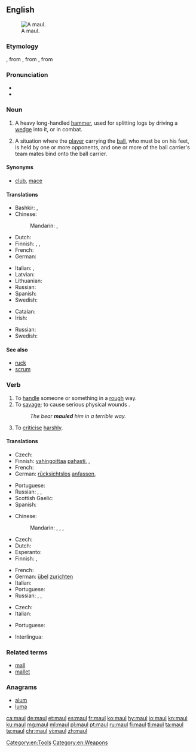 {{also|Maul}}
==English==
[[Image:Monster Maul.jpg|thumb|A maul.]]

===Etymology===
{{etyl|enm|en}} {{term|malle||lang=enm|mace, maul}}, from {{etyl|xno|en}} {{term|mail|lang=fro}}, from {{etyl|fro|en}} {{term|mail|lang=fro}}, from {{etyl|la|en}} {{term|malleus||lang=la|hammer}}

===Pronunciation===
* {{rhymes|ɔːl|lang=en}}
* {{homophones|lang=en|mall}}

===Noun===
{{en-noun}}

# A heavy long-handled [[hammer]], used for splitting logs by driving a [[wedge]] into it, or in combat.
# {{context|rugby|lang=en}} A situation where the [[player]] carrying the [[ball]], who must be on his feet, is held by one or more opponents, and one or more of the ball carrier's team mates bind onto the ball carrier.

====Synonyms====
* {{sense|weapon}} [[club]], [[mace]]

====Translations====
{{trans-top|heavy, long-handled hammer}}
* Bashkir: {{t|ba|балға|sc=Cyrl}}, {{t|ba|сүкеш|sc=Cyrl}}
* Chinese:
*: Mandarin: {{t+|cmn|大錘|sc=Hani}}, {{t+|cmn|大锤|tr=dàchuí|sc=Hani}}
* Dutch: {{t|nl|kloofbijl|f}}
* Finnish: {{t+|fi|moukari}}, {{t+|fi|nuija}}, {{t+|fi|leka}}
* French: {{t+|fr|merlin|m}}
* German: {{t|de|Spalthammer|m}}
{{trans-mid}}
* Italian: {{t+|it|maglio|m}}, {{t+|it|mazza|f}}
* Latvian: {{t|lv|veseris|m}}
* Lithuanian: {{t|lt|kovos kūjis}}
* Russian: {{t+|ru|кува́лда|f}}
* Spanish: {{t|es|mandarria|f}}
* Swedish: {{t|sv|släggyxa|c}}
{{trans-bottom}}

{{trans-top|rugby}}
* Catalan: {{t+|ca|mol|m}}
* Irish: {{t|ga|crág|f}}
{{trans-mid}}
* Russian: {{t+|ru|схва́тка|f|sc=Cyrl}} {{qualifier|за мяч}}
* Swedish: {{t+|sv|mörbulta}}
{{trans-bottom}}

====See also====
* [[ruck]]
* [[scrum]]

===Verb===
{{en-verb}}

# To [[handle]] someone or something in a [[rough]] way.
# To [[savage]]; to cause serious physical wounds {{qualifier|usually used of an animal}}.
#: ''The bear '''mauled''' him in a terrible way.''
# {{context|figuratively|lang=en}} To [[criticise]] [[harshly]].

====Translations====
{{trans-top|handle in a rough way}}
* Czech: {{t+|cs|hrubě}} {{t|cs|zacházet}}
* Finnish: [[vahingoittaa]] [[paha|pahasti]], {{t|fi|murjoa}}, {{t+|fi|pahoinpidellä}}
* French: {{t+|fr|maltraiter}}
* German: [[rücksichtslos]] [[anfassen]], {{t+|de|misshandeln}}
{{trans-mid}}
* Portuguese: {{t+|pt|maltratar}}
* Russian: {{t+|ru|терза́ть|impf|sc=Cyrl}}, {{t+|ru|истяза́ть|impf|sc=Cyrl}}, {{t+|ru|му́чить|impf|sc=Cyrl}}
* Scottish Gaelic: {{t|gd|slac}}
* Spanish: {{t+|es|maltratar}}
{{trans-bottom}}

{{trans-top|savage}}
* Chinese:
*: Mandarin: {{t+|cmn|毆打|sc=Hani}}, {{t+|cmn|殴打|tr=ōudǎ|sc=Hani}}, {{t+|cmn|傷害|sc=Hani}}, {{t+|cmn|伤害|tr=shānghài|sc=Hani}}
* Czech: {{t|cs|potrhat}}
* Dutch: {{t+|nl|toetakelen}}
* Esperanto: {{t-needed|eo}}
* Finnish: {{t+|fi|raadella}}, {{t+|fi|pahoinpidellä}}
{{trans-mid}}
* French: {{t-needed|fr}}
* German: [[übel]] [[zurichten]]
* Italian: {{t+|it|sbranare }}
* Portuguese: {{t+|pt|malhar}}
* Russian: {{t+|ru|кале́чить|impf|sc=Cyrl}}, {{t+|ru|покале́чить|pf|sc=Cyrl}}, {{t+|ru|искале́чить|pf|sc=Cyrl}}
{{trans-bottom}}

{{trans-top|to criticise rudely}}
* Czech: {{t|cs|ztrhat}}
* Italian: {{t|it|strapazzare}}
{{trans-mid}}
* Portuguese: {{t+|pt|maltratar}}
{{trans-bottom}}

{{checktrans-top}}
{{trans-mid}}
* Interlingua: {{t-check|ia|maltractar}}
{{trans-bottom}}

===Related terms===
* [[mall]]
* [[mallet]]

===Anagrams===
* [[alum#English|alum]]
* [[luma#English|luma]]

[[Category:en:Tools]]
[[Category:en:Weapons]]

[[ca:maul]]
[[de:maul]]
[[et:maul]]
[[es:maul]]
[[fr:maul]]
[[ko:maul]]
[[hy:maul]]
[[io:maul]]
[[kn:maul]]
[[ku:maul]]
[[mg:maul]]
[[ml:maul]]
[[pl:maul]]
[[pt:maul]]
[[ru:maul]]
[[fi:maul]]
[[tl:maul]]
[[ta:maul]]
[[te:maul]]
[[chr:maul]]
[[vi:maul]]
[[zh:maul]]